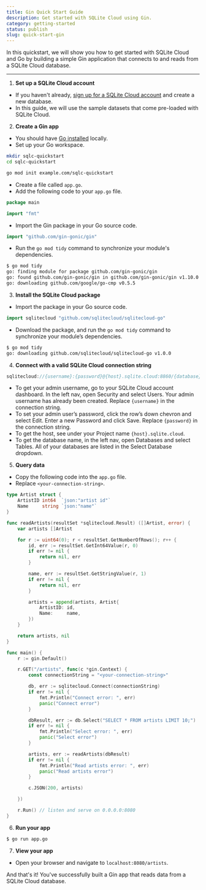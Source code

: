```yaml
---
title: Gin Quick Start Guide
description: Get started with SQLite Cloud using Gin.
category: getting-started
status: publish
slug: quick-start-gin
---
```


In this quickstart, we will show you how to get started with SQLite Cloud and Go by building a simple Gin application that connects to and reads from a SQLite Cloud database.

---

1. **Set up a SQLite Cloud account**
  - If you haven't already, <a href="https://dashboard.sqlitecloud.io/auth/sign-in" target="_blank">sign up for a SQLite Cloud account</a> and create a new database.
  - In this guide, we will use the sample datasets that come pre-loaded with SQLite Cloud.

2. **Create a Gin app**
  - You should have <a href="https://go.dev/doc/install" target="_blank">Go installed</a> locally.
  - Set up your Go workspace.
```bash
mkdir sqlc-quickstart
cd sqlc-quickstart

go mod init example.com/sqlc-quickstart
```
  - Create a file called `app.go`.
  - Add the following code to your `app.go` file.
```go
package main

import "fmt"
```
  - Import the Gin package in your Go source code.
```go
import "github.com/gin-gonic/gin"
```
  - Run the `go mod tidy` command to synchronize your module's dependencies.
```bash
$ go mod tidy
go: finding module for package github.com/gin-gonic/gin
go: found github.com/gin-gonic/gin in github.com/gin-gonic/gin v1.10.0
go: downloading github.com/google/go-cmp v0.5.5
```

3. **Install the SQLite Cloud package**
- Import the package in your Go source code.
```go
import sqlitecloud "github.com/sqlitecloud/sqlitecloud-go"
```
- Download the package, and run the `go mod tidy` command to synchronize your module’s dependencies.
```bash
$ go mod tidy 
go: downloading github.com/sqlitecloud/sqlitecloud-go v1.0.0
```

4. **Connect with a valid SQLite Cloud connection string**
```go 
sqlitecloud://{username}:{password}@{host}.sqlite.cloud:8860/{database}
```
- To get your admin username, go to your SQLite Cloud account dashboard. In the left nav, open Security and select Users. Your admin username has already been created. Replace `{username}` in the connection string.
- To set your admin user’s password, click the row’s down chevron and select Edit. Enter a new Password and click Save. Replace `{password}` in the connection string.
- To get the host, see under your Project name `{host}.sqlite.cloud`.
- To get the database name, in the left nav, open Databases and select Tables. All of your databases are listed in the Select Database dropdown.


5. **Query data**
  - Copy the following code into the `app.go` file. 
  - Replace `<your-connection-string>`.

```go
type Artist struct {
	ArtistID int64  `json:"artist id"`
	Name     string `json:"name"`
}

func readArtists(resultSet *sqlitecloud.Result) ([]Artist, error) {
	var artists []Artist

	for r := uint64(0); r < resultSet.GetNumberOfRows(); r++ {
		id, err := resultSet.GetInt64Value(r, 0)
		if err != nil {
			return nil, err
		}

		name, err := resultSet.GetStringValue(r, 1)
		if err != nil {
			return nil, err
		}

		artists = append(artists, Artist{
			ArtistID: id,
			Name:     name,
		})
	}

	return artists, nil
}

func main() {
	r := gin.Default()

	r.GET("/artists", func(c *gin.Context) {
		const connectionString = "<your-connection-string>"

		db, err := sqlitecloud.Connect(connectionString)
		if err != nil {
			fmt.Println("Connect error: ", err)
			panic("Connect error")
		}

		dbResult, err := db.Select("SELECT * FROM artists LIMIT 10;")
		if err != nil {
			fmt.Println("Select error: ", err)
			panic("Select error")
		}

		artists, err := readArtists(dbResult)
		if err != nil {
			fmt.Println("Read artists error: ", err)
			panic("Read artists error")
		}

		c.JSON(200, artists)

	})

	r.Run() // listen and serve on 0.0.0.0:8080
}

```

6. **Run your app**

```bash
$ go run app.go
```

7. **View your app**
  - Open your browser and navigate to `localhost:8080/artists`.

And that's it! You've successfully built a Gin app that reads data from a SQLite Cloud database.
